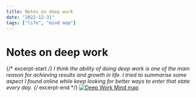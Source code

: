 ```yaml
---
title: Notes on deep work
date: "2022-12-31"
tags: ["life", "mind map"]
---
```


# Notes on deep work

{/* excerpt-start */}
I think the ability of doing deep work is one of the main reason for achieving results and growth in life. I tried to summarise some aspect I found online while keep looking for better ways to enter that state every day.
{/* excerpt-end */}
[![Deep Work Mind map](/assets/blog/2022-12-31-notes-on-deep-work/deep_work.jpg)](/assets/blog/2022-12-31-notes-on-deep-work/deep_work.jpg)
